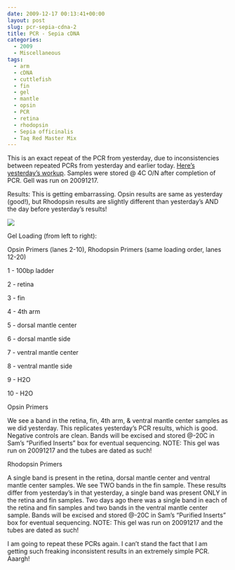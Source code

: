 ```yaml
---
date: 2009-12-17 00:13:41+00:00
layout: post
slug: pcr-sepia-cdna-2
title: PCR - Sepia cDNA
categories:
  - 2009
  - Miscellaneous
tags:
  - arm
  - cDNA
  - cuttlefish
  - fin
  - gel
  - mantle
  - opsin
  - PCR
  - retina
  - rhodopsin
  - Sepia officinalis
  - Taq Red Master Mix
---
```


This is an exact repeat of the PCR from yesterday, due to inconsistencies between repeated PCRs from yesterday and earlier today. [Here's yesterday's workup](https://eagle.fish.washington.edu/Arabidopsis/Notebook%20Workup%20Files/20091215-02.jpg). Samples were stored @ 4C O/N after completion of PCR. Gell was run on 20091217.

Results: This is getting embarrassing. Opsin results are same as yesterday (good!), but Rhodopsin results are slightly different than yesterday's AND the day before yesterday's results!

![](https://eagle.fish.washington.edu/Arabidopsis/20091216-02.jpg)

Gel Loading (from left to right):

Opsin Primers (lanes 2-10), Rhodopsin Primers (same loading order, lanes 12-20)

1 - 100bp ladder

2 - retina

3 - fin

4 - 4th arm

5 - dorsal mantle center

6 - dorsal mantle side

7 - ventral mantle center

8 - ventral mantle side

9 - H2O

10 - H2O

Opsin Primers

We see a band in the retina, fin, 4th arm, & ventral mantle center samples as we did yesterday. This replicates yesterday's PCR results, which is good. Negative controls are clean. Bands will be excised and stored @-20C in Sam's "Purified Inserts" box for eventual sequencing. NOTE: This gel was run on 20091217 and the tubes are dated as such!

Rhodopsin Primers

A single band is present in the retina, dorsal mantle center and ventral mantle center samples. We see TWO bands in the fin sample. These results differ from yesterday's in that yesterday, a single band was present ONLY in the retina and fin samples. Two days ago there was a single band in each of the retina and fin samples and two bands in the ventral mantle center sample. Bands will be excised and stored @-20C in Sam's "Purified Inserts" box for eventual sequencing. NOTE: This gel was run on 20091217 and the tubes are dated as such!

I am going to repeat these PCRs again. I can't stand the fact that I am getting such freaking inconsistent results in an extremely simple PCR. Aaargh!
